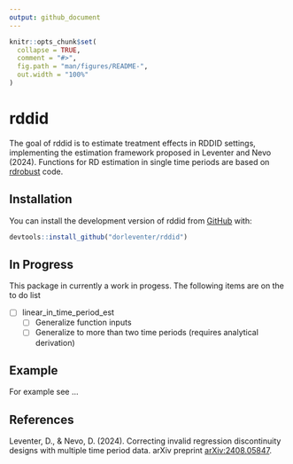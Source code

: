 ```yaml
---
output: github_document
---
```


<!-- README.md is generated from README.Rmd. Please edit that file -->

```r
knitr::opts_chunk$set(
  collapse = TRUE,
  comment = "#>",
  fig.path = "man/figures/README-",
  out.width = "100%"
)
```

# rddid

<!-- badges: start -->
<!-- badges: end -->

The goal of rddid is to estimate treatment effects in RDDID settings, implementing the estimation framework proposed in Leventer and Nevo (2024). Functions for RD estimation in single time periods are based on [rdrobust](https://github.com/rdpackages/rdrobust) code. 

## Installation

You can install the development version of rddid from [GitHub](https://github.com/) with:

``` r
devtools::install_github("dorleventer/rddid")
```

## In Progress

This package in currently a work in progess. The following items are on the to do list

- [ ] linear_in_time_period_est
  - [ ] Generalize function inputs
  - [ ] Generalize to more than two time periods (requires analytical derivation)

## Example

For example see ...

## References

Leventer, D., & Nevo, D. (2024). Correcting invalid regression discontinuity designs with multiple time period data. arXiv preprint [arXiv:2408.05847](https://arxiv.org/abs/2408.05847).
